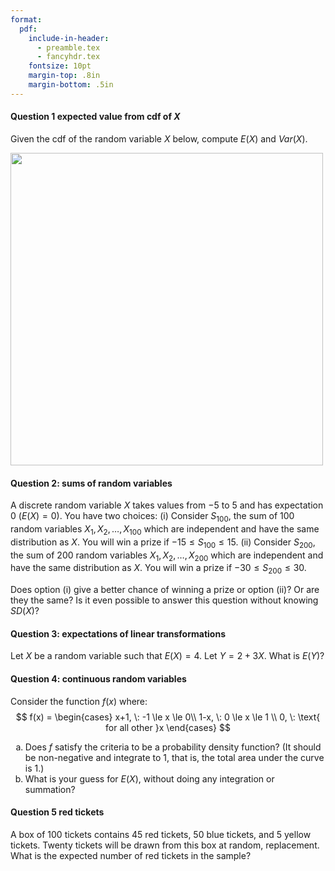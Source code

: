 ```yaml
---
format:
  pdf:
    include-in-header:
      - preamble.tex
      - fancyhdr.tex
    fontsize: 10pt
    margin-top: .8in
    margin-bottom: .5in
---
```


\thispagestyle{empty}

\begin{center}
\textsc{Stat 20: PS 4.2: Expected value and variance} \\
\noindent\rule{12cm}{0.4pt}
\end{center}

#### Question 1  expected value from cdf of $X$
Given the cdf of the random variable $X$ below, compute $E(X)$ and $Var(X)$.

![](images/question-1-cdf.png){fig-align="center" width="500"}
\vspace{6cm}


#### Question 2: sums of random variables

A discrete random variable $X$ takes values from $-5$ to $5$ and has expectation $0$ ($E(X) = 0$). You have two choices: 
(i) Consider $S_{100}$, the sum of $100$ random variables $X_1, X_2, \ldots, X_{100}$ which are independent and have the same distribution as $X$. You will win a prize if $-15 \le S_{100} \le 15$. 
(ii) Consider $S_{200}$, the sum of $200$ random variables $X_1, X_2, \ldots, X_{200}$ which are independent and have the same distribution as $X$. You will win a prize if $-30 \le S_{200} \le 30$.

Does option (i) give a better chance of winning a prize or option (ii)? Or are they the same? Is it even possible to answer this question without knowing $SD(X)$?

\vspace{5cm}


#### Question 3: expectations of linear transformations

Let $X$ be a random variable such that $E(X) = 4$. Let $Y = 2 + 3X$. What is $E(Y)$?

\vspace{3cm}

#### Question 4: continuous random variables

Consider the function $f(x)$ where:
$$
f(x) = \begin{cases}
x+1, \: -1 \le x \le 0\\
1-x, \: 0 \le x \le 1 \\
0, \: \text{ for all other }x
\end{cases}
$$

(a) Does $f$ satisfy the criteria to be a probability density function? (It should be non-negative and integrate to 1, that is, the total area under the curve is 1.)    
(b) What is your guess for $E(X)$, without doing any integration or summation?


\vspace{6cm}

#### Question 5 red tickets 

A box of 100 tickets contains 45 red tickets, 50 blue tickets,
  and 5 yellow tickets. Twenty tickets will be drawn from this box at
  random, \textit{without} replacement. What is the expected number of red tickets in the sample?


